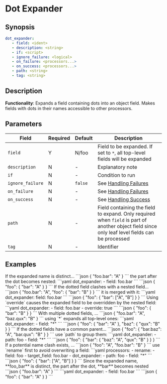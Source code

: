 # Dot Expander

## Synopsis

```yaml {2}
dot_expander:
   - field: <ident>
   - description: <string>
   - if: <script>
   - ignore_failure: <logical>
   - on_failure: <processors...>
   - on_success: <processors...>
   - path: <string>
   - tag: <string>
```

## Description

**Functionality**: Expands a field containing dots into an object field. Makes fields with dots in their names accessible to other processors.

## Parameters

|Field|Required|Default|Description|
|---|---|---|---|
|`field`|Y|N/foo|Field to be expanded. If set to `*`, all top-level fields will be expanded|
|`description`|N|-|Explanatory note|
|`if`|N|-|Condition to run|
|`ignore_failure`|N|`false`|See [Handling Failures](../handling-failures.mdx)|
|`on_failure`|N|-|See [Handling Failures](../handling-failures.mdx)|
|`on_success`|N|-|See [Handling Success](../handling-success.mdx)|
|`path`|N|-|Field containing the field to expand. Only required when `field` is part of another object field since only leaf level fields can be processed|
|`tag`|N|-|Identifier|

## Examples

<ExampleTable>
   <Description>
      If the expanded name is distinct...
   </Description>
   <SampleCode>
      ```json
      {
         "foo.bar": "A"
      }
      ```
   </SampleCode>
   <Description>
      the part after the dot becomes nested:
   </Description>
   <SampleCode>
      ```yaml
      dot_expander:
         - field: foo.bar
      ```
      ```json
      {
         "foo": {
            "bar": "A"
         }
      }
      ```
   </SampleCode>

   <Description>
      If the dotted field clashes with a nested field...
   </Description>
   <SampleCode>
   ```json
   {
      "foo.bar": "A",
      "foo": {
         "bar": "B"
      }
   }
   ```
   </SampleCode>
   <Description>
      it is merged with it:
   </Description>
   <SampleCode>
      ```yaml
      dot_expander:
         field: foo.bar
      ```
      ```json
      {
         "foo": {
            "bar": ["A", "B"]
         }
      }
      ```
   </SampleCode>

   <Description>
      Using `override` causes the expanded field to be overridden by the nested field:
   </Description>
   <SampleCode>
      ```yaml
      dot_expander:
         - field: foo.bar
         - override: true
      ```
      ```json
      {
         "foo": {
            "bar": "B"
         }
      }
      ```
   </SampleCode>

   <Description>
      With multiple dotted fields, ...
   </Description>
   <SampleCode>
      ```json
      {
         "foo.bar": "A",
         "baz.qux": "B"
      }
      ```
   </SampleCode>
   <Description>
      using `*` expands all top-level ones:
   </Description>
   <SampleCode>
      ```yaml
      dot_expander:
         - field: "*"
      ```
      ```json
      {
         "foo": {
            "bar": "A"
         },
         "baz": {
            "qux": "B"
         }
      }
      ```
   </SampleCode>

   <Description>
      If the dotted fields have a common parent...
   </Description>
   <SampleCode>
      ```json
      {
         "foo": {
            "bar.baz": "A",
            "bar.qux": "B"
         }
      }
      ```
   </SampleCode>
   <Description>
      use `path` to group them:
   </Description>
   <SampleCode>
      ```yaml
      dot_expander:
         - path: foo
         - field: "*"
      ```
      ```json
      {
         "foo": {
            "bar": {
               "baz": "A",
               "qux": "B"
            }
         }
      }
      ```
   </SampleCode>

   <Description>
      If a potential name clash exists, ...
   </Description>
   <SampleCode>
      ```json
      {
         "foo": "A",
         "foo.bar": "B"
      }
      ```
   </SampleCode>
   <Description>
      use `rename` first to avoid overwriting a field:
   </Description>
   <SampleCode>
      ```yaml
      processors:
         - rename:
            - field: foo
            - target_field: foo.bar
         - dot_expander:
            - path: foo
            - field: "*"
      ```
      ```json
      {
         "foo": {
            "bar": ["A", "B"]
         }
      }
      ```
   </SampleCode>
</ExampleTable>

<Card shadow='tl'>
	<CardHeader>
		Since the expanded name, **foo_bar** is distinct, the part after the dot, **bar** becomes nested
	</CardHeader>
	<CardBody>
      ```json
      {
         "foo.bar": "A"
      }
      ```
      ```yaml
      dot_expander:
         - field: foo.bar
      ```
      ```json
      {
         "foo": {
            "bar": "A"
         }
      }
      ```
	</CardBody>
</Card>
